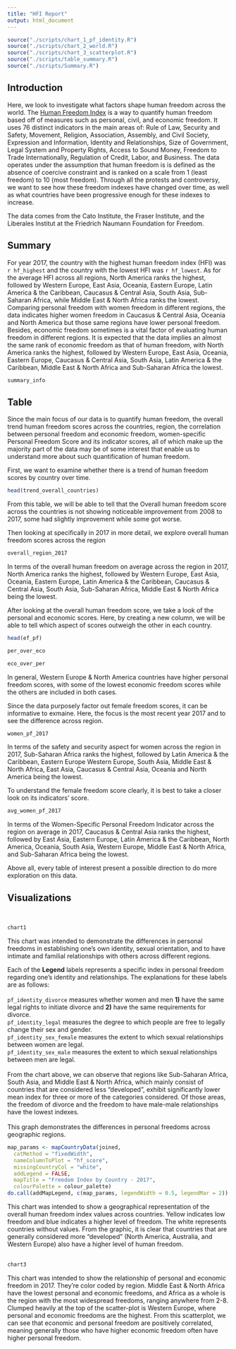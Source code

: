 ```yaml
---
title: "HFI Report"
output: html_document
---
```


```r
source("./scripts/chart_1_pf_identity.R")
source("./scripts/chart_2_world.R")
source("./scripts/chart_3_scatterplot.R")
source("./scripts/table_summary.R")
source("./scripts/Summary.R")
```

## Introduction
Here, we look to investigate what factors shape human freedom across the world. The [Human Freedom Index](https://www.kaggle.com/gsutters/the-human-freedom-index) is a way to quantify human freedom based off of measures such as personal, civil, and economic freedom.
It uses 76 distinct indicators in the main areas of: Rule of Law, Security and Safety, Movement, Religion, Association, Assembly, and Civil Society, Expression and Information, Identity and Relationships, Size of Government, Legal System and Property Rights, Access to Sound Money, Freedom to Trade Internationally, Regulation of Credit, Labor, and Business.
The data operates under the assumption that human freedom is is defined as the absence of coercive constraint and is ranked on a scale from 1 (least freedom) to 10 (most freedom). Through all the protests and controversy, we want to see how these freedom indexes have changed over time, as well as what countries have been progressive enough for these indexes to increase.

The data comes from the Cato Institute, the Fraser Institute, and the Liberales Institut at the Friedrich Naumann Foundation for Freedom.

## Summary
For year 2017, the country with the highest human freedom index (HFI) was `r hf_highest` and the country with the lowest HFI was `r hf_lowest`. As for the average HFI across all regions, North America ranks the highest, followed by Western Europe, East Asia, Oceania, Eastern Europe, Latin America & the Caribbean, Caucasus & Central Asia, South Asia, Sub-Saharan Africa, while Middle East & North Africa ranks the lowest. Comparing personal freedom with women freedom in different regions, the data indicates higher women freedom in Caucasus & Central Asia, Oceania and North America but those same regions have lower personal freedom. Besides, economic freedom sometimes is a vital factor of evaluating human freedom in different regions. It is expected that the data implies an almost the same rank of economic freedom as that of human freedom, with North America ranks the highest, followed by Western Europe, East Asia, Oceania, Eastern Europe, Caucasus & Central Asia, South Asia, Latin America & the Caribbean, Middle East & North Africa and Sub-Saharan Africa the lowest.

```r
summary_info
```

## Table
Since the main focus of our data is to quantify human freedom, the overall trend human freedom scores across the countries, region, the correlation between personal freedom and economic freedom, women-specific Personal Freedom Score and its indicator scores, all of which make up the majority part of the data may be of some interest that enable us to understand more about such quantification of human freedom.  

First, we want to examine whether there is a trend of human freedom scores by country over time.  
```r
head(trend_overall_countries)
```
From this table, we will be able to tell that the Overall human freedom score across the countries is not showing noticeable improvement from 2008 to 2017, some had slightly improvement while some got worse.  

Then looking at specifically in 2017 in more detail, we explore overall human freedom scores across the region  
```r
overall_region_2017
```
In terms of the overall human freedom on average across the region in 2017,
North America ranks the highest, followed by Western Europe, East Asia, Oceania, Eastern Europe, Latin America & the Caribbean, Caucasus & Central Asia, South Asia, Sub-Saharan Africa, Middle East & North Africa being the lowest.  

After looking at the overall human freedom score, we take a look of the personal and economic scores. Here, by creating a new column, we will be able to tell which aspect of scores outweigh the other in each country.  
```r
head(ef_pf)

per_over_eco

eco_over_per
```
In general, Western Europe & North America countries have higher personal freedom scores, with some of the lowest economic freedom scores while the others are included in both cases.    

Since the data purposely factor out female freedom scores, it can be informative to exmaine. Here, the focus is the most recent year 2017 and to see the difference across region.  
```r
women_pf_2017
```
In terms of the safety and security aspect for women across the region in 2017, Sub-Saharan Africa ranks the highest, followed by Latin America & the Caribbean, Eastern Europe Western Europe, South Asia, Middle East & North Africa, East Asia, Caucasus & Central Asia, Oceania and North America being the lowest.  

To understand the female freedom score clearly, it is best to take a closer look on its indicators' score.  
```r
avg_women_pf_2017
```
In terms of the Women-Specific Personal Freedom Indicator across the region on average in 2017, Caucasus & Central Asia ranks the highest, followed by East Asia, Eastern Europe, Latin America & the Caribbean, North America, Oceania, South Asia, Western Europe, Middle East & North Africa, and Sub-Saharan Africa being the lowest.  

Above all, every table of interest present a possible direction to do more exploration on this data.

## Visualizations
<br>
```r
chart1
```

This chart was intended to demonstrate the differences in personal freedoms in establishing one’s own identity, sexual orientation, and to have intimate and familial relationships with others across different
regions.

Each of the **Legend** labels represents a specific index in personal freedom regarding one's identity and relationships. The explanations for these labels are as follows:
<br>
<br>
`pf_identity_divorce` measures whether women and men **1)** have the same legal
rights to initiate divorce and **2)** have the same requirements for divorce.
<br>
`pf_identity_legal` measures the degree to which people are free to legally
change their sex and gender.
<br>
`pf_identity_sex_female` measures the extent to which sexual relationships
between women are legal.
<br>
`pf_identity_sex_male` measures the extent to which sexual relationships
between men are legal.
<br>
<br>
From the chart above, we can observe that regions like Sub-Saharan Africa, South Asia, and Middle East & North Africa, which mainly consist of countries that are considered less "developed", exhibit significantly lower mean index for three or more of the categories considered. Of those areas, the freedom of divorce and the freedom to have male-male relationships have the lowest indexes.
<br>
<br>
This graph demonstrates the differences in personal freedoms across geographic regions.

```r
map_params <- mapCountryData(joined,
  catMethod = "fixedWidth",
  nameColumnToPlot = "hf_score",
  missingCountryCol = "white",
  addLegend = FALSE,
  mapTitle = "Freedom Index by Country - 2017",
  colourPalette = colour_palette)
do.call(addMapLegend, c(map_params, legendWidth = 0.5, legendMar = 2))
```

This chart was intended to show a geographical representation of the overall human freedom index values across countries. Yellow indicates low freedom and blue indicates a higher level of freedom. The white represents countries without values. From the graphic, it is clear that countries that are generally considered more "developed" (North America, Australia, and Western Europe) also have a higher level of human freedom.
<br>
<br>

```r
chart3
```

This chart was intended to show the relationship of personal and economic freedom in 2017. They're color coded by region. Middle East & North Africa have the lowest personal and economic freedoms, and Africa as a whole is the region with the most widespread freedoms, ranging anywhere from 2-8. Clumped heavily at the top of the scatter-plot is Western Europe, where personal and economic freedoms are the highest. From this scatterplot, we can see that economic and personal freedom are positively correlated, meaning generally those who have higher economic freedom often have higher personal freedom.
